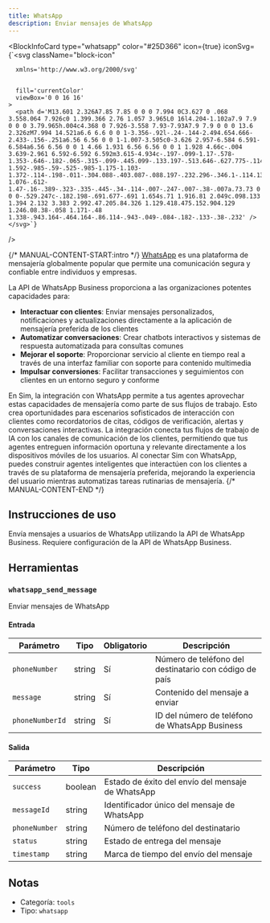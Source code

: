 ```yaml
---
title: WhatsApp
description: Enviar mensajes de WhatsApp
---
```



<BlockInfoCard 
  type="whatsapp"
  color="#25D366"
  icon={true}
  iconSvg={`<svg className="block-icon"
      
      xmlns='http://www.w3.org/2000/svg'
      
      
      fill='currentColor'
      viewBox='0 0 16 16'
    >
      <path d='M13.601 2.326A7.85 7.85 0 0 0 7.994 0C3.627 0 .068 3.558.064 7.926c0 1.399.366 2.76 1.057 3.965L0 16l4.204-1.102a7.9 7.9 0 0 0 3.79.965h.004c4.368 0 7.926-3.558 7.93-7.93A7.9 7.9 0 0 0 13.6 2.326zM7.994 14.521a6.6 6.6 0 0 1-3.356-.92l-.24-.144-2.494.654.666-2.433-.156-.251a6.56 6.56 0 0 1-1.007-3.505c0-3.626 2.957-6.584 6.591-6.584a6.56 6.56 0 0 1 4.66 1.931 6.56 6.56 0 0 1 1.928 4.66c-.004 3.639-2.961 6.592-6.592 6.592m3.615-4.934c-.197-.099-1.17-.578-1.353-.646-.182-.065-.315-.099-.445.099-.133.197-.513.646-.627.775-.114.133-.232.148-.43.05-.197-.1-.836-.308-1.592-.985-.59-.525-.985-1.175-1.103-1.372-.114-.198-.011-.304.088-.403.087-.088.197-.232.296-.346.1-.114.133-.198.198-.33.065-.134.034-.248-.015-.347-.05-.099-.445-1.076-.612-1.47-.16-.389-.323-.335-.445-.34-.114-.007-.247-.007-.38-.007a.73.73 0 0 0-.529.247c-.182.198-.691.677-.691 1.654s.71 1.916.81 2.049c.098.133 1.394 2.132 3.383 2.992.47.205.84.326 1.129.418.475.152.904.129 1.246.08.38-.058 1.171-.48 1.338-.943.164-.464.164-.86.114-.943-.049-.084-.182-.133-.38-.232' />
    </svg>`}
/>

{/* MANUAL-CONTENT-START:intro */}
[WhatsApp](https://www.whatsapp.com/) es una plataforma de mensajería globalmente popular que permite una comunicación segura y confiable entre individuos y empresas.

La API de WhatsApp Business proporciona a las organizaciones potentes capacidades para:

- **Interactuar con clientes**: Enviar mensajes personalizados, notificaciones y actualizaciones directamente a la aplicación de mensajería preferida de los clientes
- **Automatizar conversaciones**: Crear chatbots interactivos y sistemas de respuesta automatizada para consultas comunes
- **Mejorar el soporte**: Proporcionar servicio al cliente en tiempo real a través de una interfaz familiar con soporte para contenido multimedia
- **Impulsar conversiones**: Facilitar transacciones y seguimientos con clientes en un entorno seguro y conforme

En Sim, la integración con WhatsApp permite a tus agentes aprovechar estas capacidades de mensajería como parte de sus flujos de trabajo. Esto crea oportunidades para escenarios sofisticados de interacción con clientes como recordatorios de citas, códigos de verificación, alertas y conversaciones interactivas. La integración conecta tus flujos de trabajo de IA con los canales de comunicación de los clientes, permitiendo que tus agentes entreguen información oportuna y relevante directamente a los dispositivos móviles de los usuarios. Al conectar Sim con WhatsApp, puedes construir agentes inteligentes que interactúen con los clientes a través de su plataforma de mensajería preferida, mejorando la experiencia del usuario mientras automatizas tareas rutinarias de mensajería.
{/* MANUAL-CONTENT-END */}

## Instrucciones de uso

Envía mensajes a usuarios de WhatsApp utilizando la API de WhatsApp Business. Requiere configuración de la API de WhatsApp Business.

## Herramientas

### `whatsapp_send_message`

Enviar mensajes de WhatsApp

#### Entrada

| Parámetro | Tipo | Obligatorio | Descripción |
| --------- | ---- | ---------- | ----------- |
| `phoneNumber` | string | Sí | Número de teléfono del destinatario con código de país |
| `message` | string | Sí | Contenido del mensaje a enviar |
| `phoneNumberId` | string | Sí | ID del número de teléfono de WhatsApp Business |

#### Salida

| Parámetro | Tipo | Descripción |
| --------- | ---- | ----------- |
| `success` | boolean | Estado de éxito del envío del mensaje de WhatsApp |
| `messageId` | string | Identificador único del mensaje de WhatsApp |
| `phoneNumber` | string | Número de teléfono del destinatario |
| `status` | string | Estado de entrega del mensaje |
| `timestamp` | string | Marca de tiempo del envío del mensaje |

## Notas

- Categoría: `tools`
- Tipo: `whatsapp`
